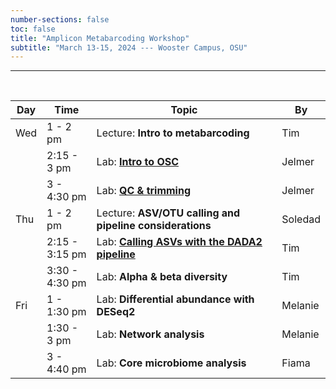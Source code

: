 ```yaml
---
number-sections: false
toc: false
title: "Amplicon Metabarcoding Workshop"
subtitle: "March 13-15, 2024 --- Wooster Campus, OSU"
---
```


----------------------------------------------------------------------------------------------------

<br>

| Day | Time           | Topic                                                        | By      |
|-----|----------------|--------------------------------------------------------------|---------|
| Wed | 1 - 2 pm       | Lecture: **Intro to metabarcoding**                          | Tim     |
|     | 2:15 - 3 pm    | Lab: [**Intro to OSC**](02_osc.qmd)                          | Jelmer  |
|     | 3 - 4:30 pm    | Lab: [**QC & trimming**](03_qc-trim.qmd)                     | Jelmer  |
| Thu | 1 - 2 pm       | Lecture: **ASV/OTU calling and pipeline considerations**     | Soledad |
|     | 2:15 - 3:15 pm | Lab: [**Calling ASVs with the DADA2 pipeline**](05_dada.qmd) | Tim     |
|     | 3:30 - 4:30 pm | Lab: **Alpha & beta diversity**                              | Tim     |
| Fri | 1 - 1:30 pm    | Lab: **Differential abundance with DESeq2**                  | Melanie |
|     | 1:30 - 3 pm    | Lab: **Network analysis**                                    | Melanie |
|     | 3 - 4:40 pm    | Lab: **Core microbiome analysis**                            | Fiama   |
